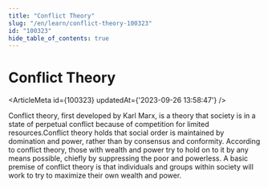 ```yaml
---
title: "Conflict Theory"
slug: "/en/learn/conflict-theory-100323"
id: "100323"
hide_table_of_contents: true
---
```



# Conflict Theory

<ArticleMeta id={100323} updatedAt={'2023-09-26 13:58:47'} />
<div className='border-solid border-b border-t-0 my-4 border-[var(--ifm-color-gray-300)]' />

Conflict theory, first developed by Karl Marx, is a theory that society is in a state of perpetual conflict because of competition for limited resources.Conflict theory holds that social order is maintained by domination and power, rather than by consensus and conformity. According to conflict theory, those with wealth and power try to hold on to it by any means possible, chiefly by suppressing the poor and powerless. A basic premise of conflict theory is that individuals and groups within society will work to try to maximize their own wealth and power.
